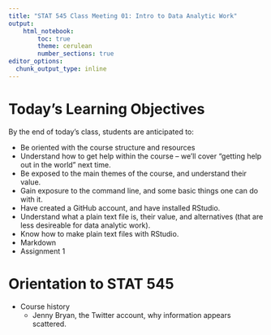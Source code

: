 ```yaml
---
title: "STAT 545 Class Meeting 01: Intro to Data Analytic Work"
output:
    html_notebook:
        toc: true
        theme: cerulean
        number_sections: true
editor_options: 
  chunk_output_type: inline
---
```


# Today's Learning Objectives

By the end of today's class, students are anticipated to:

- Be oriented with the course structure and resources
- Understand how to get help within the course -- we'll cover "getting help out in the world" next time.
- Be exposed to the main themes of the course, and understand their value.
- Gain exposure to the command line, and some basic things one can do with it.
- Have created a GitHub account, and have installed RStudio.
- Understand what a plain text file is, their value, and alternatives (that are less desireable for data analytic work).
- Know how to make plain text files with RStudio.
- Markdown
- Assignment 1

# Orientation to STAT 545

- Course history
    - Jenny Bryan, the Twitter account, why information appears scattered.

